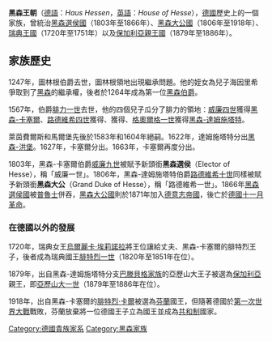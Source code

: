 {{Multiple issues|
{{Unreferenced|time=2020-08-24T03:07:22+00:00}}
{{Expand language|1=en|time=2020-08-24T08:04:52+00:00}}
}}
{{Royal house
| surname        = 黑森王朝
| coat of arms   = [[File:Hessen_Wappen.svg|140px]]
| country        = [[神聖羅馬帝國|神聖羅馬帝國]]<br>[[德意志邦聯|德意志邦聯]]<br>[[瑞典|瑞典王國]]
| titles         = [[黑森伯國|黑森伯爵]]<br>[[黑森-卡塞爾伯國|黑森-卡塞爾伯爵]]<br>[[黑森－達姆施塔特伯國|黑森-達姆施塔特伯爵]]<br>[[黑森選侯國|黑森選侯]]<br>[[黑森大公國|黑森大公]]<br>[[瑞典君主列表|瑞典國王]]<br>[[保加利亞君主列表|保加利亞親王]]<br>[[芬蘭君主列表|芬蘭國王]]
| founding year  = 1264年
| founder        = [[海因里希一世|海因里希一世]] 
| final ruler    = [[恩斯特·路德維希_(黑森大公)|恩斯特·路德維希]]
| current head   = [[海因里希·多納圖斯_(黑森)|海因里希·多納圖斯]]
}}
'''黑森王朝'''（[[德語|德語]]：''Haus Hessen''，[[英語|英語]]：''House of Hesse''），[[德國|德國]]歷史上的一個家族，曾統治[[黑森選侯國|黑森選侯國]]（1803年至1866年）、[[黑森大公國|黑森大公國]]（1806年至1918年）、[[瑞典|瑞典王國]]（1720年至1751年）以及[[保加利亞親王國|保加利亞親王國]]（1879年至1886年）。

== 家族歷史 ==
1247年，圖林根伯爵{{le|海因里希·拉斯比|Henry Raspe, Landgrave of Thuringia}}去世，圖林根領地出現繼承問題。他的姪女{{le|圖林根的索菲|Sophie of Thuringia, Duchess of Brabant|索菲}}為兒子海因里希爭取到了[[黑森|黑森]]的繼承權，後者於1264年成為第一位[[黑森統治者列表|黑森伯爵]]{{le|海因里希一世|Henry I, Landgrave of Hesse}}。

1567年，伯爵[[腓力一世_(黑森)|腓力一世]]去世，他的四個兒子瓜分了腓力的領地：[[威廉四世_(黑森-卡塞爾)|威廉四世]]獲得[[黑森-卡塞爾伯國|黑森-卡塞爾]]、[[路德維希四世_(黑森-馬爾堡)|路德維希四世]]獲得{{le|黑森-馬爾堡|Hesse-Marburg}}、{{le|腓力二世 (黑森-萊茵費爾斯)|Philip II, Landgrave of Hesse-Rheinfels|腓力二世}}獲得{{le|黑森-萊茵費爾斯|Hesse-Rheinfels}}、[[格奧爾格一世_(黑森-達姆施塔特)|格奧爾格一世]]獲得[[黑森－達姆施塔特伯國|黑森-達姆施塔特]]。

萊茵費爾斯和馬爾堡先後於1583年和1604年絕嗣。1622年，達姆施塔特分出[[黑森-洪堡|黑森-洪堡]]。1627年，卡塞爾分出{{le|黑森-羅滕堡|Landgraviate of Hesse-Rotenburg}}。1663年，卡塞爾再度分出{{link-de|黑森-菲利普斯塔爾|Hessen-Philippsthal}}。

1803年，黑森-卡塞爾伯爵[[威廉一世_(黑森選侯)|威廉九世]]被賦予新頭銜'''黑森選侯'''（Elector of Hesse），稱「威廉一世」。1806年，黑森-達姆施塔特伯爵[[路德維希一世_(黑森大公)|路德維希十世]]同樣被賦予新頭銜'''黑森大公'''（Grand Duke of Hesse），稱「路德維希一世」。1866年[[黑森選侯國|黑森選侯國]]被[[普魯士王國|普魯士]]併吞，[[黑森大公國|黑森大公國]]則於1871年加入[[德意志帝國|德意志帝國]]，後亡於[[德國十一月革命|德國十一月革命]]。

=== 在德國以外的發展 ===
1720年，瑞典女王[[烏爾麗卡·埃莉諾拉女王|烏爾麗卡·埃莉諾拉]]將王位讓給丈夫、黑森-卡塞爾的腓特烈王子，後者成為瑞典國王[[弗雷德里克一世_(瑞典)|腓特烈一世]]（1820年至1851年在位）。

1879年，出自黑森-達姆施塔特分支[[巴滕貝格家族|巴滕貝格家族]]的亞歷山大王子被選為[[保加利亞親王國|保加利亞]]親王，即[[亞歷山大一世_(保加利亞)|亞歷山大一世]]（1879年至1886年在位）。

1918年，出自黑森-卡塞爾的[[腓特烈·卡爾_(黑森-卡塞爾)|腓特烈·卡爾]]被選為[[芬蘭王國|芬蘭]]國王，但隨著德國於[[第一次世界大戰|第一次世界大戰]]戰敗，芬蘭放棄將一位德國王子立為國王並成為[[共和制|共和制]]國家。

{{歐洲各國王室|中歐}}
{{Authority control}}

[[Category:德國貴族家系|Category:德國貴族家系]]
[[Category:黑森家族|Category:黑森家族]]